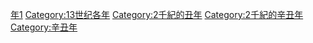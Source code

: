 {{Catnav|頁面分類|历史|歷史時代|年|13世纪各年}}
{{Commons category|1241}}

[[Category:1240年代|年1]]
[[Category:13世纪各年|Category:13世纪各年]]
[[Category:2千紀的丑年|Category:2千紀的丑年]]
[[Category:2千紀的辛丑年|Category:2千紀的辛丑年]]
[[Category:辛丑年|Category:辛丑年]]